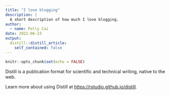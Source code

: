 ```yaml
---
title: "I love blogging"
description: |
  A short description of how much I love blogging.
author:
  - name: Polly Cai
date: 2022-06-23
output:
  distill::distill_article:
    self_contained: false
---
```



```r
knitr::opts_chunk$set(echo = FALSE)
```

Distill is a publication format for scientific and technical writing, native to the web.

Learn more about using Distill at <https://rstudio.github.io/distill>.


